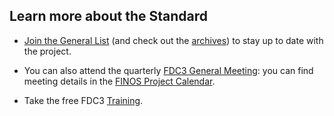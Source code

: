 ## Learn more about the Standard

- [Join the General List](mailto:fdc3+subscribe@finos.org) (and check out the [archives](https://groups.google.com/a/finos.org/forum/#!forum/fdc3)) to stay up to date with the project. 

- You can also attend the quarterly [FDC3 General Meeting](https://github.com/finos/FDC3/issues?q=label%3A%22General+Meeting%22): you can find meeting details in the [FINOS Project Calendar](https://calendar.google.com/calendar/u/0/embed?src=finos.org_fac8mo1rfc6ehscg0d80fi8jig@group.calendar.google.com).

- Take the free FDC3 <a href="https://www.edx.org/course/fdc3-interoperability-for-the-financial-desktop" target="_blank">Training</a>.